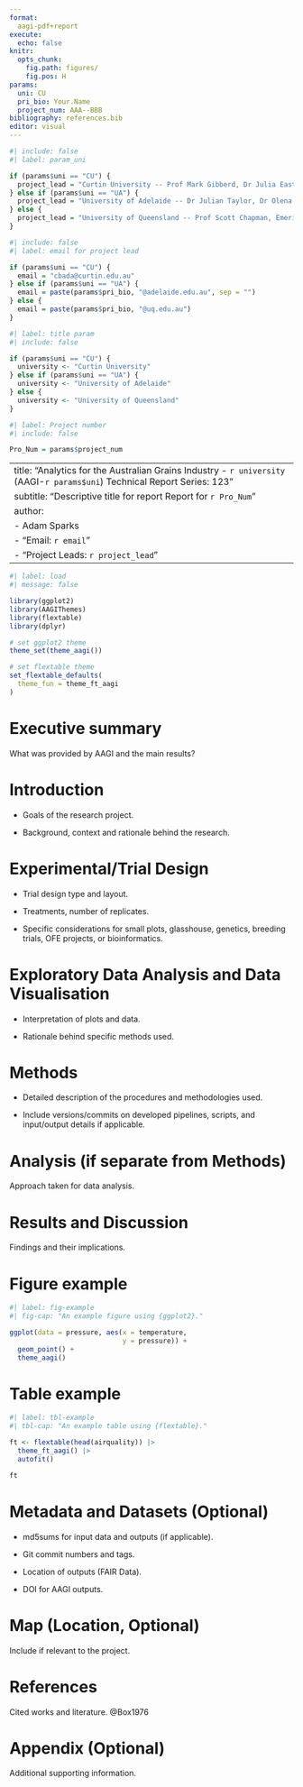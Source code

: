 ```yaml
---
format:
  aagi-pdf+report
execute: 
  echo: false
knitr:
  opts_chunk:
    fig.path: figures/
    fig.pos: H
params:
  uni: CU
  pri_bio: Your.Name
  project_num: AAA--BBB
bibliography: references.bib
editor: visual
---
```


```r
#| include: false
#| label: param_uni

if (params$uni == "CU") {
  project_lead = "Curtin University -- Prof Mark Gibberd, Dr Julia Easton, Prof Adam Sparks"
} else if (params$uni == "UA") {
  project_lead = "University of Adelaide -- Dr Julian Taylor, Dr Olena Kravchuck"
} else {
  project_lead = "University of Queensland -- Prof Scott Chapman, Emeritus Prof Kaye Basford"
}
```

```r
#| include: false
#| label: email for project lead

if (params$uni == "CU") {
  email = "cbada@curtin.edu.au"
} else if (params$uni == "UA") {
  email = paste(params$pri_bio, "@adelaide.edu.au", sep = "")
} else {
  email = paste(params$pri_bio, "@uq.edu.au")
}
```

```r
#| label: title param
#| include: false

if (params$uni == "CU") {
  university <- "Curtin University"
} else if (params$uni == "UA") {
  university <- "University of Adelaide"
} else {
  university <- "University of Queensland"
}

```

```r
#| label: Project number
#| include: false

Pro_Num = params$project_num
```

---
title: "Analytics for the Australian Grains Industry - `r university` (AAGI-`r params$uni`)  \n Technical Report Series: 123"
subtitle: "Descriptive title for report  \n Report for `r Pro_Num`"
author: 
  - Adam Sparks
  - "Email: `r email`"
  - "Project Leads: `r project_lead`"
---

```r
#| label: load
#| message: false

library(ggplot2)
library(AAGIThemes)
library(flextable)
library(dplyr)

# set ggplot2 theme
theme_set(theme_aagi())

# set flextable theme
set_flextable_defaults(
  theme_fun = theme_ft_aagi
)
```

\newpage

```{=latex}
\clearpage
\setcounter{page}{1}
```
\tableofcontents

\newpage

# Executive summary

What was provided by AAGI and the main results?

# Introduction

-   Goals of the research project.

-   Background, context and rationale behind the research.

# Experimental/Trial Design

-   Trial design type and layout.

-   Treatments, number of replicates.

-   Specific considerations for small plots, glasshouse, genetics, breeding trials, OFE projects, or bioinformatics.

# Exploratory Data Analysis and Data Visualisation

-   Interpretation of plots and data.

-   Rationale behind specific methods used.

# Methods

-   Detailed description of the procedures and methodologies used.

-   Include versions/commits on developed pipelines, scripts, and input/output details if applicable.

# Analysis (if separate from Methods)

Approach taken for data analysis.

# Results and Discussion

Findings and their implications.

# Figure example

```r
#| label: fig-example
#| fig-cap: "An example figure using {ggplot2}."

ggplot(data = pressure, aes(x = temperature, 
                            y = pressure)) + 
  geom_point() +
  theme_aagi()

```

# Table example

```r
#| label: tbl-example
#| tbl-cap: "An example table using {flextable}."

ft <- flextable(head(airquality)) |>
  theme_ft_aagi() |>
  autofit()

ft

```

# Metadata and Datasets (Optional)

-   md5sums for input data and outputs (if applicable).

-   Git commit numbers and tags.

-   Location of outputs (FAIR Data).

-   DOI for AAGI outputs.

# Map (Location, Optional)

Include if relevant to the project.

# References

Cited works and literature. @Box1976

::: {#refs}
:::

# Appendix (Optional)

Additional supporting information.
